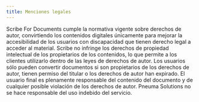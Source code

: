 ```yaml
---
title: Menciones legales
---
```



Scribe For Documents cumple la normativa vigente sobre derechos de autor, convirtiendo los contenidos digitales únicamente para mejorar la accesibilidad de los usuarios con discapacidad que tienen derecho legal a acceder al material. Scribe no infringe los derechos de propiedad intelectual de los propietarios de los contenidos, lo que permite a los clientes utilizarlo dentro de las leyes de derechos de autor. Los usuarios sólo pueden convertir documentos si son propietarios de los derechos de autor, tienen permiso del titular o los derechos de autor han expirado. 
El usuario final es plenamente responsable del contenido del documento y de cualquier posible violación de los derechos de autor. Pneuma Solutions no se hace responsable del uso indebido del servicio. 